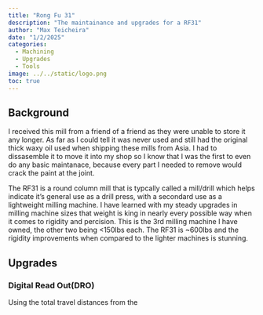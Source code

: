 ```yaml
---
title: "Rong Fu 31"
description: "The maintainance and upgrades for a RF31"
author: "Max Teicheira"
date: "1/2/2025"
categories:
  - Machining
  - Upgrades
  - Tools
image: ../../static/logo.png
toc: true
---
```


## Background

I received this mill from a friend of a friend as they were unable to store it any longer. As far as I could tell it was never used and still had the original thick waxy oil used when shipping these mills from Asia. I had to dissasemble it to move it into my shop so I know that I was the first to even do any basic maintanace, because every part I needed to remove would crack the paint at the joint. 

The RF31 is a round column mill that is typcally called a mill/drill which helps indicate it's general use as a drill press, with a secondard use as a lightweight milling machine. I have learned with my steady upgrades in milling machine sizes that weight is king in nearly every possible way when it comes to rigidity and percision. This is the 3rd milling machine I have owned, the other two being <150lbs each. The RF31 is ~600lbs and the rigidity improvements when compared to the lighter machines is stunning.


## Upgrades

### Digital Read Out(DRO)
Using the total travel distances from the 
